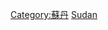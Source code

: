 {{catmore}}
{{Commonscat|Transport in Sudan}}

[[Category:蘇丹|Category:蘇丹]]
[[Category:非洲各国交通|Sudan]]